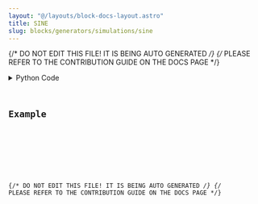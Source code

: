 ```yaml
---
layout: "@/layouts/block-docs-layout.astro"
title: SINE
slug: blocks/generators/simulations/sine
---
```


{/* DO NOT EDIT THIS FILE! IT IS BEING AUTO GENERATED */}
{/* PLEASE REFER TO THE CONTRIBUTION GUIDE ON THE DOCS PAGE */}


<PythonDocsDisplay docstring={docstring} />
<details>
<summary>Python Code</summary>



<Code code={pythonCode} lang="py" wrap theme="dracula" />

[Find this Flojoy Block on GitHub](https://github.com/flojoy-ai/blocks/blob/main/blocks/GENERATORS/SIMULATIONS/SINE/SINE.py)

</details>

## Example


<GetHelpWidget />


<AppDisplay app={app} blockName="SINE" client:visible />


<Example />

{/* DO NOT EDIT THIS FILE! IT IS BEING AUTO GENERATED */}
{/* PLEASE REFER TO THE CONTRIBUTION GUIDE ON THE DOCS PAGE */}
